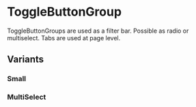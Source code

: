 
<Meta of={stories} />

# ToggleButtonGroup

ToggleButtonGroups are used as a filter bar. Possible as radio or multiselect.
Tabs are used at page level.

<Canvas of={stories.Default} />

## Variants

### Small

<Canvas of={stories.Small} />

### MultiSelect

<Canvas of={stories.MultiSelect} />
